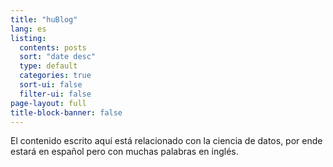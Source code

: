 ```yaml
---
title: "huBlog"
lang: es
listing:
  contents: posts
  sort: "date desc"
  type: default
  categories: true
  sort-ui: false
  filter-ui: false
page-layout: full
title-block-banner: false
---
```


El contenido escrito aquí está relacionado con la ciencia de datos, por ende estará en español pero con muchas palabras en inglés.